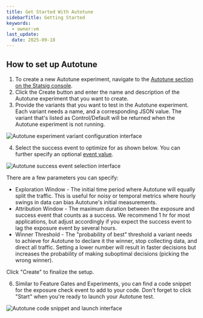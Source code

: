```yaml
---
title: Get Started With Autotune
sidebarTitle: Getting Started
keywords:
  - owner:vm
last_update:
  date: 2025-09-18
---
```


## How to set up Autotune

1. To create a new Autotune experiment, navigate to the [Autotune section on the Statsig console](https://console.statsig.com/autotune).
2. Click the Create button and enter the name and description of the Autotune experiment that you want to create.
3. Provide the variants that you want to test in the Autotune experiment. Each variant needs a name, and a corresponding JSON value. The variant that's listed as Control/Default will be returned when the Autotune experiment is not running.

<Frame>
  <img src="https://user-images.githubusercontent.com/1315028/131385189-5f0c1d93-ba87-4159-8995-3c30991587a0.png" alt="Autotune experiment variant configuration interface" />
</Frame>

4. Select the success event to optimize for as shown below. You can further specify an optional [event value](/guides/logging-events).

<Frame>
  <img src="https://user-images.githubusercontent.com/1315028/131385239-5a76d253-022b-457e-a370-f9ee7ce566a1.png" alt="Autotune success event selection interface" />
</Frame>

There are a few parameters you can specify:

- Exploration Window - The initial time period where Autotune will equally split the traffic. This is useful for noisy or temporal metrics where hourly swings in data can bias Autotune's initial measurements.
- Attribution Window - The maximum duration between the exposure and success event that counts as a success. We recommend 1 hr for most applications, but adjust accordingly if you expect the success event to lag the exposure event by several hours.
- Winner Threshold - The "probability of best" threshold a variant needs to achieve for Autotune to declare it the winner, stop collecting data, and direct all traffic. Setting a lower number will result in faster decisions but increases the probability of making suboptimal decisions (picking the wrong winner).

Click "Create" to finalize the setup.

6. Similar to Feature Gates and Experiments, you can find a code snippet for the exposure check event to add to your code. Don't forget to click "Start" when you're ready to launch your Autotune test.

<Frame>
  <img src="https://user-images.githubusercontent.com/1315028/131384977-144dd868-787b-45ad-9ff1-fc9afbd4c769.png" alt="Autotune code snippet and launch interface" />
</Frame>
